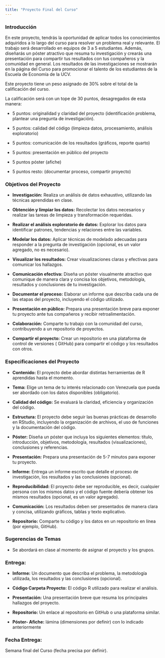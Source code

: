 ```yaml
---
title: "Proyecto Final del Curso"
---
```


### **Introducción**

En este proyecto, tendrás la oportunidad de aplicar todos los conocimientos adquiridos a lo largo del curso para resolver un problema real y relevante. El trabajo será desarrollado en equipos de 3 a 5 estudiantes. Además, diseñarás un póster atractivo que resuma tu investigación y crearás una presentación para compartir tus resultados con tus compañeros y la comunidad en general. Los resultados de las investigaciones se mostrarán en la página del Curso para promocionar el talento de los estudiantes de la Escuela de Economía de la UCV.

Este proyecto tiene un peso asignado de 30% sobre el total de la calificación del curso.

La calificación será con un tope de 30 puntos, desagregados de esta manera:

-   5 puntos: originalidad y claridad del proyecto (identificación problema, plantear una pregunta de investigación).

-   5 puntos: calidad del código (limpieza datos, procesamiento, análisis exploratorio)

-   5 puntos: comunicación de los resultados (gráficos, reporte quarto)

-   5 puntos: presentación en público del proyecto

-   5 puntos póster (afiche)

-   5 puntos resto: (documentar proceso, compartir proyecto)

### **Objetivos del Proyecto**

-   **Investigación:** Realiza un análisis de datos exhaustivo, utilizando las técnicas aprendidas en clase.

-   **Obtención y limpiar los datos:** Recolectar los datos necesarios y realizar las tareas de limpieza y transformación requeridas.

-   **Realizar el análisis exploratorio de datos:** Explorar los datos para identificar patrones, tendencias y relaciones entre las variables.

-   **Modelar los datos:** Aplicar técnicas de modelado adecuadas para responder a la pregunta de investigación (opcional, es un valor agregado, no es necesario).

-   **Visualizar los resultados:** Crear visualizaciones claras y efectivas para comunicar los hallazgos.

-   **Comunicación efectiva:** Diseña un póster visualmente atractivo que comunique de manera clara y concisa los objetivos, metodología, resultados y conclusiones de tu investigación.

-   **Documentar el proceso:** Elaborar un informe que describa cada una de las etapas del proyecto, incluyendo el código utilizado.

-   **Presentación en público:** Prepara una presentación breve para exponer tu proyecto ante tus compañeros y recibir retroalimentación.

-   **Colaboración:** Comparte tu trabajo con la comunidad del curso, contribuyendo a un repositorio de proyectos.

-   **Compartir el proyecto:** Crear un repositorio en una plataforma de control de versiones ( GitHub) para compartir el código y los resultados con otros.

### **Especificaciones del Proyecto**

-   **Contenido:** El proyecto debe abordar distintas herramientas de R aprendidas hasta el momento.

-   **Tema:** Elige un tema de tu interés relacionado con Venezuela que pueda ser abordado con los datos disponibles (obligatorio).

-   **Calidad del código:** Se evaluará la claridad, eficiencia y organización del código.

-   **Estructura:** El proyecto debe seguir las buenas prácticas de desarrollo en RStudio, incluyendo la organización de archivos, el uso de funciones y la documentación del código.

-   **Póster:** Diseña un póster que incluya los siguientes elementos: título, introducción, objetivos, metodología, resultados (visualizaciones), conclusiones y referencias.

-   **Presentación:** Prepara una presentación de 5-7 minutos para exponer tu proyecto.

-   **Informe:** Entrega un informe escrito que detalle el proceso de investigación, los resultados y las conclusiones (opcional).

-   **Reproducibilidad:** El proyecto debe ser reproducible, es decir, cualquier persona con los mismos datos y el código fuente debería obtener los mismos resultados (opcional, es un valor agregado).

-   **Comunicación:** Los resultados deben ser presentados de manera clara y concisa, utilizando gráficos, tablas y texto explicativo.

-   **Repositorio:** Comparte tu código y los datos en un repositorio en línea (por ejemplo, GitHub).

### **Sugerencias de Temas**

-   Se abordará en clase al momento de asignar el proyecto y los grupos.

### **Entrega:**

-   **Informe:** Un documento que describa el problema, la metodología utilizada, los resultados y las conclusiones (opcional).

-   **Código Carpeta Proyecto:** El código R utilizado para realizar el análisis.

-   **Presentación:** Una presentación breve que resuma los principales hallazgos del proyecto.

-   **Repositorio:** Un enlace al repositorio en GitHub o una plataforma similar.

-   **Póster- Afiche:** lámina (dimensiones por definir) con lo indicado anteriormente

### Fecha Entrega:

Semana final del Curso (fecha precisa por definir).
